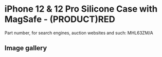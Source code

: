 
# iPhone 12 & 12 Pro Silicone Case with MagSafe - (PRODUCT)RED

Part number, for search engines, auction websites and such: MHL63ZM/A

## Image gallery

<div style={{ width: "768px" }}>
  <GalleryComponent
    images={[
      {
        original: "/everysource/MHL63.png",
        thumbnail: "/everypreview/MHL63.png",
      },
      {
        original: "/everysource/MHL63_AV01.png",
        thumbnail: "/everypreview/MHL63_AV01.png",
      },
      {
        original: "/everysource/MHL63_AV02.png",
        thumbnail: "/everypreview/MHL63_AV02.png",
      },
      {
        original: "/everysource/MHL63_AV03.png",
        thumbnail: "/everypreview/MHL63_AV03.png",
      },
      {
        original: "/everysource/MHL63_AV04.png",
        thumbnail: "/everypreview/MHL63_AV04.png",
      },
      {
        original: "/everysource/MHL63_AV05.png",
        thumbnail: "/everypreview/MHL63_AV05.png",
      },
      {
        original: "/everysource/MHL63_AV06.png",
        thumbnail: "/everypreview/MHL63_AV06.png",
      },
      {
        original: "/everysource/MHL63_AV07.png",
        thumbnail: "/everypreview/MHL63_AV07.png",
      },
      {
        original: "/everysource/MHL63_AV08.png",
        thumbnail: "/everypreview/MHL63_AV08.png",
      },
      {
        original: "/everysource/MHL63_AV09.png",
        thumbnail: "/everypreview/MHL63_AV09.png",
      },
      {
        original: "/everysource/MHL63_AV10.png",
        thumbnail: "/everypreview/MHL63_AV10.png",
      }
    ]}
  />
</div>